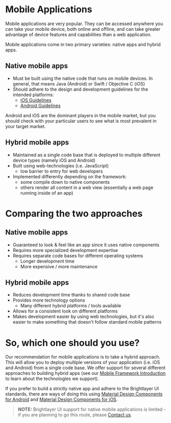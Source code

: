 
<!-- KEYWORDS: mobile hybrid compare comparison native application -->

# Mobile Applications

Mobile applications are very popular. They can be accessed anywhere you can take your mobile device, both online and offline, and can take greater advantage of device features and capabilities than a web application.

Mobile applications come in two primary varieties: native apps and hybrid apps.

## Native mobile apps

-   Must be built using the native code that runs on mobile devices. In general, that means Java (Android) or Swift / Objective C (iOS)
-   Should adhere to the design and development guidelines for the intended platforms:
    -   [iOS Guidelines](https://developer.apple.com/design/human-interface-guidelines/ios/overview/themes/)
        <!-- markdown-link-check-disable -->
    -   [Android Guidelines](https://developer.android.com/design/index.html)
        <!-- markdown-link-check-enable -->

Android and iOS are the dominant players in the mobile market, but you should check with your particular users to see what is most prevalent in your target market.

## Hybrid mobile apps

-   Maintained as a single code base that is deployed to multiple different device types (namely iOS and Android)
-   Built using web-technologies (i.e. JavaScript)
    -   low barrier to entry for web developers
-   Implemented differently depending on the framework:
    -   some compile down to native components
    -   others render all content in a web view (essentially a web page running inside of an app)

<Divider style={{}} />

# Comparing the two approaches

## Native mobile apps

-   Guaranteed to look & feel like an app since it uses native components
-   Requires more specialized development expertise
-   Requires separate code bases for different operating systems
    -   Longer development time
    -   More expensive / more maintenance

## Hybrid mobile apps

-   Reduces development time thanks to shared code base
-   Provides more technology options
    -   Many different hybrid platforms / tools available
-   Allows for a consistent look on different platforms
-   Makes development easier by using web technologies, but it's also easier to make something that doesn't follow standard mobile patterns

<Divider style={{}} />

# So, which one should you use?

Our recommendation for mobile applications is to take a hybrid approach. This will allow you to deploy multiple versions of your application (i.e. iOS and Android) from a single code base. We offer support for several different approaches to building hybrid apps (see our [Mobile Framework Introduction](/development/frameworks-mobile/intro) to learn about the technologies we support).

If you prefer to build a strictly native app and adhere to the Brightlayer UI standards, there are ways of doing this using [Material Design Components for Android](https://material.io/develop/android/) and [Material Design Components for iOS](https://material.io/develop/ios/).

> **NOTE:** Brightlayer UI support for native mobile applications is limited - if you are planning to go this route, please [Contact us](/community/contactus).
